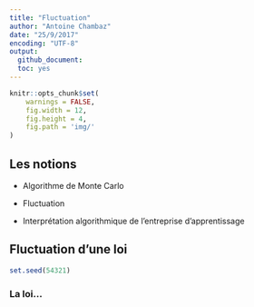 ```yaml
---
title: "Fluctuation"
author: "Antoine Chambaz"
date: "25/9/2017"
encoding: "UTF-8"
output:
  github_document:
  toc: yes
---
```


```r
knitr::opts_chunk$set(
    warnings = FALSE,
	fig.width = 12, 
	fig.height = 4, 
	fig.path = 'img/'
)
```


## Les notions

* Algorithme de Monte Carlo
  
* Fluctuation
  
* Interprétation algorithmique de l'entreprise d'apprentissage

## Fluctuation d'une loi

```r
set.seed(54321)
```

### La loi&hellip;

